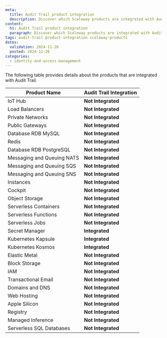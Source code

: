 ```yaml
---
meta:
  title: Audit Trail product integration
  description: Discover which Scaleway products are integrated with Audit Trail
content:
  h1: Audit Trail product integration
  paragraph: Discover which Scaleway products are integrated with Audit Trail
tags: audit-trail product-integration scaleway-products
dates:
  validation: 2024-11-26
  posted: 2024-11-26
categories:
  - identity-and-access-management
---
```


The following table provides details about the products that are integrated with Audit Trail.

| **Product Name**           | **Audit Trail Integration**     |
|----------------------------|---------------------------------|
| IoT Hub                    | **Not Integrated**                 |
| Load Balancers             | **Not Integrated**                 |
| Private Networks           | **Not Integrated**                 |
| Public Gateways            | **Not Integrated**                 |
| Database RDB MySQL         | **Not Integrated**                 |
| Redis                      | **Not Integrated**                 |
| Database RDB PostgreSQL    | **Not Integrated**                 |
| Messaging and Queuing NATS | **Not Integrated**                 |
| Messaging and Queuing SQS  | **Not Integrated**                 |
| Messaging and Queuing SNS  | **Not Integrated**                 |
| Instances                  | **Not Integrated**                 |
| Cockpit                    | **Not Integrated**                 |
| Object Storage             | **Not Integrated**                 |
| Serverless Containers      | **Not Integrated**                  |
| Serverless Functions       | **Not Integrated**                  |
| Serverless Jobs            | **Not Integrated**                  |
| Secret Manager             | **Integrated**                   |
| Kubernetes Kapsule         | **Integrated**                    |
| Kubernetes Kosmos          | **Integrated**                     |
| Elastic Metal              | **Not Integrated**                      |
| Block Storage              | **Not Integrated**                      |
| IAM                        | **Not Integrated**                      |
| Transactional Email        | **Not Integrated**                   |
| Domains and DNS            | **Not Integrated**                   |
| Web Hosting                | **Not Integrated**                   |
| Apple Silicon              | **Not Integrated**                   |
| Registry                   | **Not Integrated**                   |
| Managed Inference          | **Not Integrated**                   |
| Serverless SQL Databases   | **Not Integrated**                   |
